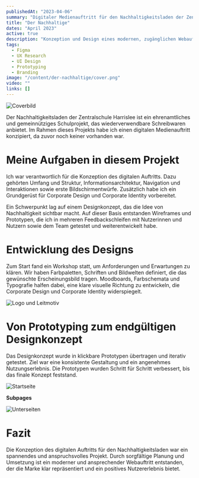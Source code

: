 ```yaml
---
publishedAt: "2023-04-06"
summary: "Digitaler Medienauftritt für den Nachhaltigkeitsladen der Zentralschule Harrislee mit Branding, Designsystem und Webkonzept."
title: "Der Nachhaltige"
dates: "April 2023"
active: true
description: "Konzeption und Design eines modernen, zugänglichen Webauftritts für ein gemeinnütziges Schulprojekt."
tags:
  - Figma
  - UX Research
  - UI Design
  - Prototyping
  - Branding
image: "/content/der-nachhaltige/cover.png"
video: ""
links: []
---
```


![Coverbild](/content/der-nachhaltige/cover.png)

Der Nachhaltigkeitsladen der Zentralschule Harrislee ist ein ehrenamtliches und gemeinnütziges Schulprojekt, das wiederverwendbare Schreibwaren anbietet. Im Rahmen dieses Projekts habe ich einen digitalen Medienauftritt konzipiert, da zuvor noch keiner vorhanden war.

# Meine Aufgaben in diesem Projekt

Ich war verantwortlich für die Konzeption des digitalen Auftritts. Dazu gehörten Umfang und Struktur, Informationsarchitektur, Navigation und Interaktionen sowie erste Bildschirmentwürfe. Zusätzlich habe ich ein Grundgerüst für Corporate Design und Corporate Identity vorbereitet.

Ein Schwerpunkt lag auf einem Designkonzept, das die Idee von Nachhaltigkeit sichtbar macht. Auf dieser Basis entstanden Wireframes und Prototypen, die ich in mehreren Feedbackschleifen mit Nutzerinnen und Nutzern sowie dem Team getestet und weiterentwickelt habe.

# Entwicklung des Designs

Zum Start fand ein Workshop statt, um Anforderungen und Erwartungen zu klären. Wir haben Farbpaletten, Schriften und Bildwelten definiert, die das gewünschte Erscheinungsbild tragen. Moodboards, Farbschemata und Typografie halfen dabei, eine klare visuelle Richtung zu entwickeln, die Corporate Design und Corporate Identity widerspiegelt.

![Logo und Leitmotiv](/content/der-nachhaltige/branding.png)

# Von Prototyping zum endgültigen Designkonzept

Das Designkonzept wurde in klickbare Prototypen übertragen und iterativ getestet. Ziel war eine konsistente Gestaltung und ein angenehmes Nutzungserlebnis. Die Prototypen wurden Schritt für Schritt verbessert, bis das finale Konzept feststand.

![Startseite](/content/der-nachhaltige/home.png)

**Subpages**

![Unterseiten](/content/der-nachhaltige/subpages.png)

# Fazit

Die Konzeption des digitalen Auftritts für den Nachhaltigkeitsladen war ein spannendes und anspruchsvolles Projekt. Durch sorgfältige Planung und Umsetzung ist ein moderner und ansprechender Webauftritt entstanden, der die Marke klar repräsentiert und ein positives Nutzererlebnis bietet.
